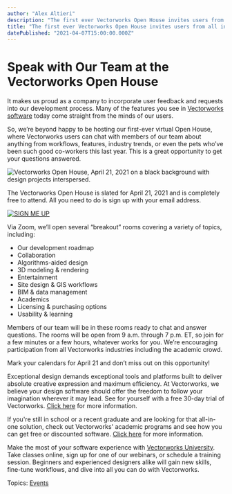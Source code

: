 ```yaml
---
author: "Alex Altieri"
description: "The first ever Vectorworks Open House invites users from all industries to speak with developers behind the software. "
title: "The first ever Vectorworks Open House invites users from all industries to speak with developers behind the software. " 
datePublished: "2021-04-07T15:00:00.000Z"
---
```

# Speak with Our Team at the Vectorworks Open House

It makes us proud as a company to incorporate user feedback and requests into our development process. Many of the features you see in [Vectorworks software](https://www.vectorworks.net/) today come straight from the minds of our users.

So, we’re beyond happy to be hosting our first-ever virtual Open House, where Vectorworks users can chat with members of our team about anything from workflows, features, industry trends, or even the pets who’ve been such good co-workers this last year. This is a great opportunity to get your questions answered.

![Vectorworks Open House, April 21, 2021 on a black background with design projects interspersed. ](https://blog.vectorworks.net/hs-fs/hubfs/Blog%20Images/210407_Open%20House%20Announcement/1616601682677.jpeg?width=1400&name=1616601682677.jpeg)

The Vectorworks Open House is slated for April 21, 2021 and is completely free to attend. All you need to do is sign up with your email address.

[![SIGN ME UP](https://no-cache.hubspot.com/cta/default/3018241/3d8ec147-6673-4ff2-9c2a-6595d2241a9f.png)](https://cta-redirect.hubspot.com/cta/redirect/3018241/3d8ec147-6673-4ff2-9c2a-6595d2241a9f) 

Via Zoom, we’ll open several “breakout” rooms covering a variety of topics, including:

* Our development roadmap
* Collaboration
* Algorithms-aided design
* 3D modeling & rendering
* Entertainment
* Site design & GIS workflows
* BIM & data management
* Academics
* Licensing & purchasing options
* Usability & learning

Members of our team will be in these rooms ready to chat and answer questions. The rooms will be open from 9 a.m. through 7 p.m. ET, so join for a few minutes or a few hours, whatever works for you. We’re encouraging participation from all Vectorworks industries including the academic crowd.

Mark your calendars for April 21 and don’t miss out on this opportunity!

Exceptional design demands exceptional tools and platforms built to deliver absolute creative expression and maximum efficiency. At Vectorworks, we believe your design software should offer the freedom to follow your imagination wherever it may lead. See for yourself with a free 30-day trial of Vectorworks. [Click here](https://www.vectorworks.net/trial/form) for more information.

If you're still in school or a recent graduate and are looking for that all-in-one solution, check out Vectorworks' academic programs and see how you can get free or discounted software. [Click here](https://www.vectorworks.net/en-US/education) for more information.

Make the most of your software experience with [Vectorworks University](https://university.vectorworks.net/). Take classes online, sign up for one of our webinars, or schedule a training session. Beginners and experienced designers alike will gain new skills, fine-tune workflows, and dive into all you can do with Vectorworks. 

 Topics: [Events](https://blog.vectorworks.net/topic/events) 

 